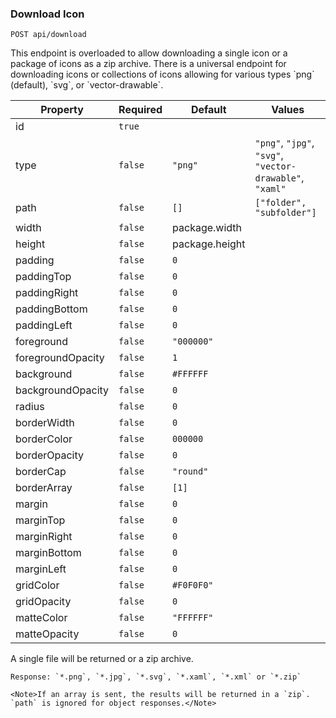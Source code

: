 ### Download Icon

```
POST api/download
```

<Tabs>
  <Tab title='Description'>
    This endpoint is overloaded to allow downloading a single icon or a package of icons as a zip archive.
  </Tab>
  <Tab title='Request'>
    There is a universal endpoint for downloading icons or collections of icons allowing for various types `png` (default), `svg`, or `vector-drawable`.

| Property          | Required | Default        | Values                                |
| ------------------|----------|----------------|---------------------------------------|
| id                | `true`   |                |                                       |
| type              | `false`  | `"png"`        | `"png"`, `"jpg"`, `"svg"`, `"vector-drawable"`, `"xaml"` |
| path              | `false`  | `[]`           | `["folder", "subfolder"]`                     |
| width             | `false`  | package.width  |  |
| height            | `false`  | package.height |  |
| padding           | `false`  | `0`            |  |
| paddingTop        | `false`  | `0`            |  |
| paddingRight      | `false`  | `0`            |  |
| paddingBottom     | `false`  | `0`            |  |
| paddingLeft       | `false`  | `0`            |  |
| foreground        | `false`  | `"000000"`     |  |
| foregroundOpacity | `false`  | `1`            |  |
| background        | `false`  | `#FFFFFF`      |  |
| backgroundOpacity | `false`  | `0`            |  |
| radius            | `false`  | `0`            |  |
| borderWidth       | `false`  | `0`            |  |
| borderColor       | `false`  | `000000`       |  |
| borderOpacity     | `false`  | `0`            |  |
| borderCap         | `false`  | `"round"`      |  |
| borderArray       | `false`  | `[1]`          |  |
| margin            | `false`  | `0`            |  |
| marginTop         | `false`  | `0`            |  |
| marginRight       | `false`  | `0`            |  |
| marginBottom      | `false`  | `0`            |  |
| marginLeft        | `false`  | `0`            |  |
| gridColor         | `false`  | `#F0F0F0"`     |  |
| gridOpacity       | `false`  | `0`            |  |
| matteColor        | `false`  | `"FFFFFF"`     |  |
| matteOpacity      | `false`  | `0`            |  |

  </Tab>
  <Tab title='Response'>
    A single file will be returned or a zip archive.

    Response: `*.png`, `*.jpg`, `*.svg`, `*.xaml`, `*.xml` or `*.zip`

    <Note>If an array is sent, the results will be returned in a `zip`. `path` is ignored for object responses.</Note>
  </Tab>
</Tabs>